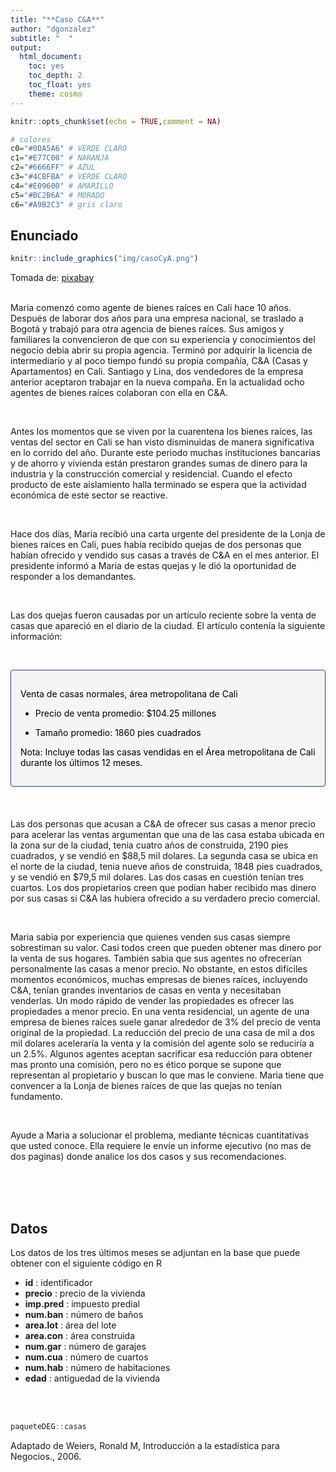 ```yaml
---
title: "**Caso C&A**"
author: "dgonzalez"
subtitle: "  " 
output:
  html_document:
    toc: yes
    toc_depth: 2
    toc_float: yes
    theme: cosmo
---
```


```r
knitr::opts_chunk$set(echo = TRUE,comment = NA)

# colores
c0="#0DA5A6" # VERDE CLARO
c1="#E77C00" # NARANJA
c2="#6666FF" # AZUL  
c3="#4CBFBA" # VERDE CLARO  
c4="#E09600" # AMARILLO  
c5="#BC2B6A" # MORADO  
c6="#A9B2C3" # gris claro

```


## **Enunciado**

```r
knitr::include_graphics("img/casoCyA.png")
```
Tomada de: [pixabay](https://pixabay.com/photos/town-buildings-houses-townscape-2430571/)
<br/><br/>

Maria comenzó como agente de bienes raíces en Cali hace 10 años. Después de laborar dos años para una empresa nacional, se traslado a Bogotá y trabajó para otra agencia de bienes raíces. Sus amigos y familiares la convencieron de que con su experiencia y conocimientos del negocio debía abrir su propia agencia. Terminó por adquirir la licencia de intermediario y al poco tiempo fundó su propia compañía, C\&A (Casas y Apartamentos) en Cali. Santiago y Lina, dos vendedores de la empresa anterior aceptaron trabajar en la nueva compaña. En la actualidad ocho agentes de bienes raíces colaboran con ella en C\&A. 

<br/>

Antes los momentos que se viven por la cuarentena los bienes raíces, las ventas del sector en Cali se han visto disminuidas de manera significativa en lo corrido del año. Durante este periodo muchas instituciones bancarias y de ahorro y vivienda están prestaron grandes sumas de dinero para la industria y la construcción comercial y residencial. Cuando el efecto producto de este aislamiento halla terminado se espera que la actividad económica de este sector se reactive.

<br/>

Hace dos días, Maria  recibió una carta urgente del presidente de la Lonja de bienes raíces en Cali, pues había recibido quejas de dos personas que habían ofrecido y vendido sus casas a través de C\&A en el mes anterior. El presidente informó a Maria  de estas quejas y le dió la oportunidad de responder a los demandantes.

<br/>

Las dos quejas fueron causadas por un artículo reciente sobre la venta de casas que apareció en el diario de la ciudad. El artículo contenía la siguiente información: 

<br/>

<div style="padding: 15px; border: 1px solid transparent; border-color: transparent; margin-bottom: 20px; border-radius: 4px; color: #000000; background-color: #F5F5F5 ; border-color: #27408B;">


Venta de casas normales, área metropolitana de Cali

+ Precio de venta promedio: \$104.25 millones

+ Tamaño promedio: 1860 pies cuadrados

Nota: Incluye todas las casas vendidas en el Área metropolitana de Cali durante los últimos 12 meses.

</div>

<br/>

Las dos personas que acusan a C\&A de ofrecer sus casas a menor precio para acelerar las ventas argumentan que una de las casa estaba ubicada en la zona sur de la ciudad, tenia cuatro años de construida, 2190 pies cuadrados, y se vendió en \$88,5 mil dolares. La segunda casa se ubica en el norte de la ciudad, tenia nueve años de construida, 1848 pies cuadrados, y se vendió en \$79,5 mil dolares. Las dos casas en cuestión tenían tres cuartos. Los dos propietarios creen que podían haber recibido mas dinero por sus casas si C\&A  las hubiera ofrecido a su verdadero precio comercial.

<br/>

Maria sabia por experiencia que quienes venden sus casas siempre sobrestiman su valor. Casi todos creen que pueden obtener mas dinero por la venta de sus hogares. También sabia que sus agentes no ofrecerían personalmente las casas a menor precio. No obstante, en estos difíciles momentos económicos, muchas empresas de bienes raíces, incluyendo C\&A, tenían grandes inventarios de casas en venta y necesitaban venderlas. Un modo rápido de vender las propiedades  es ofrecer las propiedades a menor precio. En una venta residencial, un agente de una empresa de bienes raíces suele ganar alrededor de 3\% del precio de venta original de la propiedad. La reducción del precio de una casa de  mil a dos mil dolares aceleraría la venta y la comisión del agente solo se reduciría a un 2.5\%. Algunos agentes aceptan sacrificar esa reducción para obtener mas pronto una comisión, pero no es ético porque se supone que representan al propietario y buscan lo que mas le conviene. Maria tiene  que convencer a la Lonja de bienes raíces de que las quejas no tenían fundamento.

<br/>

Ayude a Maria  a solucionar el problema, mediante técnicas cuantitativas que usted conoce. Ella requiere le envíe un informe ejecutivo (no mas de dos paginas) donde analice los dos casos y sus recomendaciones.

<br/><br/><br/>

## **Datos**

Los datos de los tres últimos meses se adjuntan en la base que puede obtener con el siguiente código en R

+ **id** : identificador 
+ **precio** : precio de la vivienda
+ **imp.pred** : impuesto predial
+ **num.ban**  : número de baños
+ **area.lot** : área del lote  
+ **area.con**  : área construida
+ **num.gar**  : número de garajes
+ **num.cua**  : número de cuartos
+ **num.hab** : número de habitaciones
+ **edad** : antiguedad de la vivienda

<br/><br/>

```r
paqueteDEG::casas
```

Adaptado de Weiers, Ronald M, Introducción a la estadística para Negocios., 2006.